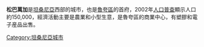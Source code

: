 {{noteTA
|T=zh-hans:鲁夸;zh-hk:魯夸;zh-tw:魯夸;
}}

{{Infobox settlement
<!--See the Table at Infobox Settlement for all fields and descriptions of usage-->
<!-- Basic info  ---------------->
|official_name          = 松巴萬加
|other_name             =
|native_name            =  <!-- for cities whose native name is not in English -->
|nickname               = 
|settlement_type        = <!--For Town or Village (Leave blank for the default City)-->
|motto                  =
<!-- images and maps  ----------->
|image_skyline          = 
|imagesize              = 
|image_caption          = 
|image_flag             = 
|flag_size              =
|image_seal             = 
|seal_size              =
|image_map              = 
|mapsize                = 
|map_caption            = 
|pushpin_map            = Tanzania<!-- the name of a location map as per http://en.wikipedia.org/wiki/Template:Location_map -->
|pushpin_label_position =bottom
|pushpin_map_caption    =松巴萬加位置
|coordinates_region     =TZ
|subdivision_type       =國家
|subdivision_name       ={{flag|Tanzania}}
|subdivision_type1      =行政區
|subdivision_name1      =[[魯夸區|魯夸區]]
|subdivision_type2      =
|subdivision_name2      =
|subdivision_type3      = 
|subdivision_name3      = 
<!-- Politics ----------------->
|government_footnotes   =
|government_type        =
|leader_title           =
|leader_name            =
|established_title      =  <!-- Settled -->
|established_date       = 
<!-- Area    --------------------->
|area_magnitude         = 
|unit_pref                =Imperial <!--Enter: Imperial, if Imperial (metric) is desired-->
|area_footnotes           =
|area_total_km2           = 
|area_land_km2            = <!--See table @ Template:Infobox Settlement for details on automatic unit conversion-->
<!-- Population   ----------------------->
|population_as_of               = 
|population_footnotes           =
|population_note                =
|population_total               = 
|population_density_km2         =
<!-- General information  --------------->
|timezone               = 
|utc_offset             = 
|timezone_DST           = 
|utc_offset_DST         = 
|latd=7|latm=58 |lats= |latNS=S
|longd=31|longm=37|longs=|longEW=E
|elevation_footnotes    =  <!--for references: use <ref> tags-->
|elevation_m            = 
|elevation_ft           = <!-- accord. to Google Earth-->
<!-- Area/postal codes & others -------->
|postal_code_type       =  <!-- enter ZIP code, Postcode, Post code, Postal code... -->
|postal_code            =
|area_code              =
|blank_name             =
|blank_info             =
|website                = 
|footnotes              = 
}}

'''松巴萬加'''是[[坦桑尼亞|坦桑尼亞]]西部的城市，也是[[魯夸區|魯夸區]]的首府，2002年[[人口普查|人口普查]]顯示人口約150,000，經濟活動主要是農業和小型生意，是魯夸區的商業中心，有塑膠和電子産品出售。

{{coord|7|58|S|31|37|E|region:TZ_type:city|display=title}}

[[Category:坦桑尼亞城市|Category:坦桑尼亞城市]]